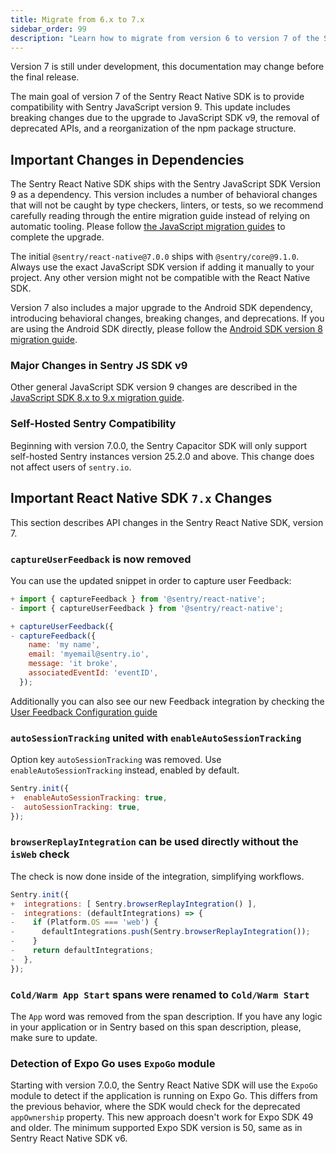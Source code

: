 ```yaml
---
title: Migrate from 6.x to 7.x
sidebar_order: 99
description: "Learn how to migrate from version 6 to version 7 of the Sentry React Native SDK"
---
```


<Alert level="warning" title="Important">
Version 7 is still under development, this documentation may change before the final release.
</Alert>

The main goal of version 7 of the Sentry React Native SDK is to provide compatibility with Sentry JavaScript version 9. This update includes breaking changes due to the upgrade to JavaScript SDK v9, the removal of deprecated APIs, and a reorganization of the npm package structure.

## Important Changes in Dependencies

The Sentry React Native SDK ships with the Sentry JavaScript SDK Version 9 as a dependency. This version includes a number of behavioral changes that will not be caught by type checkers, linters, or tests, so we recommend carefully reading through the entire migration guide instead of relying on automatic tooling. Please follow [the JavaScript migration guides](/platforms/javascript/guides/react/migration/v8-to-v9/) to complete the upgrade.

The initial `@sentry/react-native@7.0.0` ships with `@sentry/core@9.1.0`. Always use the exact JavaScript SDK version if adding it manually to your project. Any other version might not be compatible with the React Native SDK.

Version 7 also includes a major upgrade to the Android SDK dependency, introducing behavioral changes, breaking changes, and deprecations. If you are using the Android SDK directly, please follow the [Android SDK version 8 migration guide](/platforms/android/migration/#migrating-from-iosentrysentry-7x-to-iosentrysentry-800).

### Major Changes in Sentry JS SDK v9

Other general JavaScript SDK version 9 changes are described in the [JavaScript SDK 8.x to 9.x migration guide](/platforms/javascript/guides/react/migration/v8-to-v9/).

### Self-Hosted Sentry Compatibility

Beginning with version 7.0.0, the Sentry Capacitor SDK will only support self-hosted Sentry instances version 25.2.0 and above. This change does not affect users of `sentry.io`.

## Important React Native SDK `7.x` Changes

This section describes API changes in the Sentry React Native SDK, version 7.

### `captureUserFeedback` is now removed

You can use the updated snippet in order to capture user Feedback:

```javascript diff
+ import { captureFeedback } from '@sentry/react-native';
- import { captureUserFeedback } from '@sentry/react-native';

+ captureUserFeedback({
- captureFeedback({
    name: 'my name',
    email: 'myemail@sentry.io',
    message: 'it broke',
    associatedEventId: 'eventID',
  });
```

Additionally you can also see our new Feedback integration by checking the [User Feedback Configuration guide](../../user-feedback/configuration/)

### `autoSessionTracking` united with `enableAutoSessionTracking`

Option key `autoSessionTracking` was removed. Use `enableAutoSessionTracking` instead, enabled by default.

```javascript diff
Sentry.init({
+  enableAutoSessionTracking: true,
-  autoSessionTracking: true,
});
```

### `browserReplayIntegration` can be used directly without the `isWeb` check

The check is now done inside of the integration, simplifying workflows.

```javascript diff
Sentry.init({
+  integrations: [ Sentry.browserReplayIntegration() ],
-  integrations: (defaultIntegrations) => {
-    if (Platform.OS === 'web') {
-      defaultIntegrations.push(Sentry.browserReplayIntegration());
-    }
-    return defaultIntegrations;
-  },
});
```

### `Cold/Warm App Start` spans were renamed to `Cold/Warm Start`

The `App` word was removed from the span description. If you have any logic in your application or in Sentry based on this span description, please, make sure to update.

### Detection of Expo Go uses `ExpoGo` module

Starting with version 7.0.0, the Sentry React Native SDK will use the `ExpoGo` module to detect if the application is running on Expo Go. This differs from the previous behavior, where the SDK would check for the deprecated `appOwnership` property. This new approach doesn't work for Expo SDK 49 and older.
The minimum supported Expo SDK version is 50, same as in Sentry React Native SDK v6.
